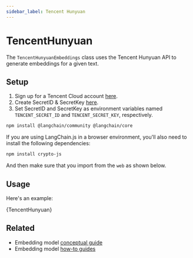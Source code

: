 ```yaml
---
sidebar_label: Tencent Hunyuan
---
```


# TencentHunyuan

The `TencentHunyuanEmbeddings` class uses the Tencent Hunyuan API to generate embeddings for a given text.

## Setup

1. Sign up for a Tencent Cloud account [here](https://cloud.tencent.com/register).
2. Create SecretID & SecretKey [here](https://console.cloud.tencent.com/cam/capi).
3. Set SecretID and SecretKey as environment variables named `TENCENT_SECRET_ID` and `TENCENT_SECRET_KEY`, respectively.


<IntegrationInstallTooltip></IntegrationInstallTooltip>

```bash npm2yarn
npm install @langchain/community @langchain/core
```
If you are using LangChain.js in a browser environment, you'll also need to install the following dependencies:

```bash npm2yarn
npm install crypto-js
```

And then make sure that you import from the `web` as shown below.

## Usage

Here's an example:


<CodeBlock language="typescript">{TencentHunyuan}</CodeBlock>

## Related

- Embedding model [conceptual guide](/oss/concepts/embedding_models)
- Embedding model [how-to guides](/oss/how-to/#embedding-models)
